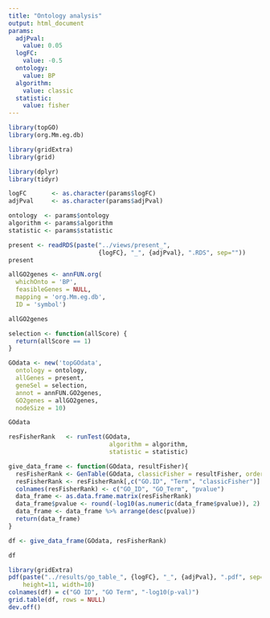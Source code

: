 ```yaml
---
title: "Ontology analysis"
output: html_document
params:
  adjPval:
    value: 0.05
  logFC:
    value: -0.5
  ontology:
    value: BP
  algorithm:
    value: classic
  statistic:
    value: fisher
---
```


<!-- Load libraries -->
```r
library(topGO)
library(org.Mm.eg.db)

library(gridExtra)
library(grid)

library(dplyr)
library(tidyr)
```

<!-- Load data --> 
```r
logFC       <- as.character(params$logFC)
adjPval     <- as.character(params$adjPval)

ontology  <- params$ontology
algorithm <- params$algorithm
statistic <- params$statistic
```

```r
present <- readRDS(paste("../views/present_", 
                         {logFC}, "_", {adjPval}, ".RDS", sep=""))  
present
```

<!-- Load GO annotation -->
```r
allGO2genes <- annFUN.org(
  whichOnto = 'BP',
  feasibleGenes = NULL,
  mapping = 'org.Mm.eg.db',
  ID = 'symbol')

allGO2genes
```

<!-- Create gene annotation -->
```r
selection <- function(allScore) {
  return(allScore == 1)
}

GOdata <- new('topGOdata',
  ontology = ontology,
  allGenes = present,
  geneSel = selection,
  annot = annFUN.GO2genes,
  GO2genes = allGO2genes,
  nodeSize = 10)

GOdata
```

<!-- Tests -->
```r
resFisherRank   <- runTest(GOdata,   
                            algorithm = algorithm, 
                            statistic = statistic)
```

```r
give_data_frame <- function(GOdata, resultFisher){
  resFisherRank <- GenTable(GOdata, classicFisher = resultFisher, orderBy = "classicFisher", topNodes = 10)
  resFisherRank <- resFisherRank[,c("GO.ID", "Term", "classicFisher")]
  colnames(resFisherRank) <- c("GO_ID", "GO_Term", "pvalue")
  data_frame <- as.data.frame.matrix(resFisherRank) 
  data_frame$pvalue <- round(-log10(as.numeric(data_frame$pvalue)), 2) 
  data_frame <- data_frame %>% arrange(desc(pvalue))
  return(data_frame) 
}

df <- give_data_frame(GOdata, resFisherRank)

df
```

```r
library(gridExtra)
pdf(paste("../results/go_table_", {logFC}, "_", {adjPval}, ".pdf", sep=""), 
    height=11, width=10) 
colnames(df) = c("GO ID", "GO Term", "-log10(p-val)")
grid.table(df, rows = NULL)
dev.off()
```

```r

```



